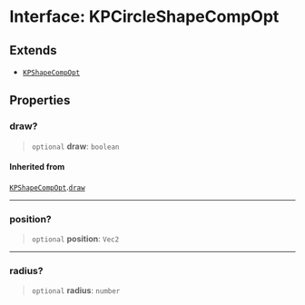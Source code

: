 # Interface: KPCircleShapeCompOpt

## Extends

- [`KPShapeCompOpt`](/KaPlanck/api/interfaces/KPShapeCompOpt)

## Properties

### draw?

> `optional` **draw**: `boolean`

#### Inherited from

[`KPShapeCompOpt`](/KaPlanck/api/interfaces/KPShapeCompOpt).[`draw`](/KaPlanck/api/interfaces/KPShapeCompOpt#draw)

***

### position?

> `optional` **position**: `Vec2`

***

### radius?

> `optional` **radius**: `number`
